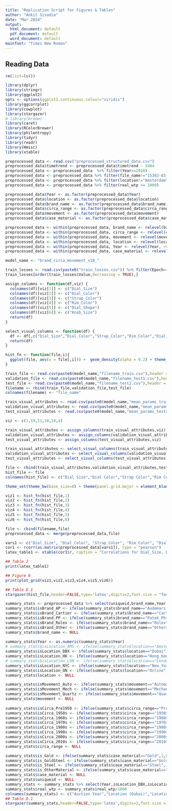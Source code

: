 ```yaml
---
title: "Replication Script for Figures & Tables"
author: "Ankit Sisodia"
date: "Mar 2024"
output:
  html_document: default
  pdf_document: default
  word_document: default
mainfont: "Times New Roman"
---
```


## Reading Data

```r
rm(list=ls())

library(dplyr)
library(stringr)
library(ggplot2)
opts <- options(ggplot2.continuous.colour="viridis")
library(ggcorrplot)
library(cowplot)
library(stargazer)
# library(broom)
library(caret)
library(RColorBrewer)
library(philentropy)
library(tidyr)
library(readr)
library(Hmisc)
library(xtable)

```


```r

preprocessed_data <- read.csv("preprocessed_structured_data.csv")
preprocessed_data$timetrend <- preprocessed_data$timetrend - 3404
preprocessed_data <- preprocessed_data  %>% filter(Year>=2010)
preprocessed_data <- preprocessed_data %>% filter(file_name!="15363-83-0.jpg" & file_name!="16375-114-0.jpg" & file_name!="16375-189-0.jpg" & file_name!="17563-78-0.jpg" & file_name!="17566-118-0.jpg" & file_name!="22642-230-0.jpg" & file_name!="22805-1-0.jpg" & file_name!="22805-3-0.jpg" & file_name!="22805-6-0.jpg" & file_name!="22805-7-0.jpg" & file_name!="22807-139-0.jpg" & file_name!="23102-178-0.jpg" & file_name!="23754-3529-0.jpg" & file_name!="23886-4762-0.jpg" & file_name!="23896-2661-0.jpg" & file_name!="24307-2644-0.jpg" & file_name!="24307-2645-0.jpg" & file_name!="24319-2341-0.jpg" & file_name!="24319-2644-0.jpg" & file_name!="24771-2505-0.jpg" & file_name!="24775-2489-0.jpg" & file_name!="24775-2649-0.jpg" & file_name!="25020-19-0.jpg" & file_name!="25628-2417-0.jpg" & file_name!="25628-2589-0.jpg" & file_name!="25628-2644-0.jpg" & file_name!="26310-2426-0.jpg" & file_name!="27677-2243-0.jpg" & file_name!="27677-2405-0.jpg")
preprocessed_data <- preprocessed_data %>% filter(location!="Amsterdam" & location!="London")
preprocessed_data <- preprocessed_data %>% filter(real_wtp >= 1000)

preprocessed_data$Year <- as.factor(preprocessed_data$Year)
preprocessed_data$location <- as.factor(preprocessed_data$location)
preprocessed_data$brand_name <- as.factor(preprocessed_data$brand_name)
preprocessed_data$circa_range <- as.factor(preprocessed_data$circa_range)
preprocessed_data$movement <- as.factor(preprocessed_data$movement)
preprocessed_data$case_material <- as.factor(preprocessed_data$case_material)

preprocessed_data <- within(preprocessed_data, brand_name <- relevel(brand_name, ref = "Others"))
preprocessed_data <- within(preprocessed_data, circa_range <- relevel(circa_range, ref = "Pre_1950"))
preprocessed_data <- within(preprocessed_data, movement <- relevel(movement, ref = "Quartz"))
preprocessed_data <- within(preprocessed_data, location <- relevel(location, ref = "Online"))
preprocessed_data <- within(preprocessed_data, Year <- relevel(Year, ref = "2010"))
preprocessed_data <- within(preprocessed_data, case_material <- relevel(case_material, ref = "Others"))

```

```r
model_name <- "brand_circa_movement_s10_"
```

```r

train_losses <- read.csv(paste0("train_losses.csv")) %>% filter(Epoch==99 & grepl("kl_loss_training_",Loss))
train_losses[order(train_losses$Value,decreasing = TRUE),]

```


```r

assign_columns <- function(df,viz) {
  colnames(df)[viz[1]] <- c("Dial_Size")
  colnames(df)[viz[2]] <- c("Dial_Color")
  colnames(df)[viz[3]] <- c("Strap_Color")
  colnames(df)[viz[4]] <- c("Rim_Color")
  colnames(df)[viz[5]] <- c("Dial_Shape")
  colnames(df)[viz[6]] <- c("Knob_Size")
  return(df)
}

select_visual_columns <- function(df) {
  df <- df[,c("Dial_Size","Dial_Color","Strap_Color","Rim_Color","Dial_Shape","Knob_Size")]
  return(df)
}

hist_fn <- function(file,i){
  ggplot(file, aes(x = file[,i])) +  geom_density(alpha = 0.2) + theme_bw(base_size=10) + theme(legend.position="none", panel.grid.major = element_blank(), panel.grid.minor = element_blank(),panel.background = element_blank(), axis.line = element_line(colour = "black")) + xlab(colnames(file)[i]) + ylab("Density")
}

```


```r

train_file <- read.csv(paste0(model_name,"filename_train.csv"),header = FALSE)
validation_file <- read.csv(paste0(model_name,"filename_test1.csv"),header = FALSE)
test_file <- read.csv(paste0(model_name,"filename_test2.csv"),header = FALSE)
filename <- rbind(train_file,validation_file,test_file)
colnames(filename) <- "file_name"

train_visual_attributes <- read.csv(paste0(model_name,"mean_params_train.csv"),header=FALSE)
validation_visual_attributes <- read.csv(paste0(model_name,"mean_params_test1.csv"),header=FALSE)
test_visual_attributes <- read.csv(paste0(model_name,"mean_params_test2.csv"),header=FALSE)

viz <- c(1,19,11,10,18,4)

train_visual_attributes <- assign_columns(train_visual_attributes,viz)
validation_visual_attributes <- assign_columns(validation_visual_attributes,viz)
test_visual_attributes <- assign_columns(test_visual_attributes,viz)

train_visual_attributes <- select_visual_columns(train_visual_attributes)
validation_visual_attributes <- select_visual_columns(validation_visual_attributes)
test_visual_attributes <- select_visual_columns(test_visual_attributes)

file <- rbind(train_visual_attributes,validation_visual_attributes,test_visual_attributes)
hist_file <- file
colnames(hist_file) <- c("Dial Size","Dial Color","Strap Color","Rim Color","Dial Shape","Knob Size")

theme_set(theme_bw(base_size=8) + theme(panel.grid.major = element_blank(), panel.grid.minor = element_blank()))

viz1 <- hist_fn(hist_file,1)
viz2 <- hist_fn(hist_file,2)
viz3 <- hist_fn(hist_file,3)
viz4 <- hist_fn(hist_file,4)
viz5 <- hist_fn(hist_file,5)
viz6 <- hist_fn(hist_file,6)

file <- cbind(filename,file)
preprocessed_data <- merge(preprocessed_data,file)

vars1 <- c("Dial_Size", "Dial_Color", "Strap_Color", "Rim_Color", "Dial_Shape", "Knob_Size")
cor1 <- rcorr(as.matrix(preprocessed_data[vars1]), type = "pearson")
latex_table1 <- xtable(cor1$r, caption = "Correlations for Dial_Size, Dial_Color, Strap_Color, Rim_Color, Dial_Shape, and Knob_Size")

## Table 2
print(latex_table1)

## Figure 6
print(plot_grid(viz1,viz2,viz3,viz4,viz5,viz6))

## Table E.1
stargazer(hist_file,header=FALSE,type='latex',digits=2,font.size = "footnotesize",label = "summary_visual", title = "Summary Statistics of Discovered Visual Attributes")

summary_stats <- preprocessed_data %>% select(uniqueid,brand_name,Year,location,real_wtp,circa_range,movement,case_diameter,case_material,timetrend)
summary_stats$isBrand_AP <- ifelse(summary_stats$brand_name=="Audemars_Piguet",1,0)
summary_stats$isBrand_Cartier <- ifelse(summary_stats$brand_name=="Cartier",1,0)
summary_stats$isBrand_PP <- ifelse(summary_stats$brand_name=="Patek_Philippe",1,0)
summary_stats$isBrand_Rolex <- ifelse(summary_stats$brand_name=="Rolex",1,0)
summary_stats$isBrand_Other <- ifelse(summary_stats$brand_name=="Others",1,0)
summary_stats$brand_name <- NULL
  
summary_stats$Year <- as.numeric(summary_stats$Year)
# summary_stats$isLocation_AMS <- ifelse(summary_stats$location=="Amsterdam",1,0)
summary_stats$isLocation_DBX <- ifelse(summary_stats$location=="Dubai",1,0)
summary_stats$isLocation_HK <- ifelse(summary_stats$location=="Hong_Kong",1,0)
# summary_stats$isLocation_LON <- ifelse(summary_stats$location=="London",1,0)
summary_stats$isLocation_NYC <- ifelse(summary_stats$location=="New_York",1,0)
summary_stats$isLocation_ON <- ifelse(summary_stats$location=="Online",1,0)
summary_stats$location <- NULL

summary_stats$isMovement_Auto <- ifelse(summary_stats$movement=="Automatic",1,0)
summary_stats$isMovement_Mech <- ifelse(summary_stats$movement=="Mechanical",1,0)
summary_stats$isMovement_Quartz <- ifelse(summary_stats$movement=="Quartz",1,0)
summary_stats$movement <- NULL  
  
summary_stats$isCirca_Pre1950 <- ifelse(summary_stats$circa_range=="Pre_1950",1,0)
summary_stats$isCirca_1950s <- ifelse(summary_stats$circa_range=="1950s",1,0)
summary_stats$isCirca_1960s <- ifelse(summary_stats$circa_range=="1960s",1,0)
summary_stats$isCirca_1970s <- ifelse(summary_stats$circa_range=="1970s",1,0)
summary_stats$isCirca_1980s <- ifelse(summary_stats$circa_range=="1980s",1,0)
summary_stats$isCirca_1990s <- ifelse(summary_stats$circa_range=="1990s",1,0)
summary_stats$isCirca_2000s <- ifelse(summary_stats$circa_range=="2000s",1,0)
summary_stats$isCirca_2010s <- ifelse(summary_stats$circa_range=="2010s",1,0)
summary_stats$circa_range <- NULL  

summary_stats$is_Gold <- ifelse(summary_stats$case_material=="Gold",1,0)
summary_stats$is_GoldSteel <- ifelse(summary_stats$case_material=="Gold and Steel",1,0)
summary_stats$is_Steel <- ifelse(summary_stats$case_material=="Steel",1,0)
summary_stats$is_OtherMaterial <- ifelse(summary_stats$case_material=="Others",1,0)
summary_stats$case_material <- NULL
summary_stats$uniqueid <- NULL
summary_stats <- summary_stats %>% select(Year,isLocation_DBX,isLocation_HK,isLocation_NYC,isLocation_ON,isBrand_AP,isBrand_Cartier,isBrand_PP,isBrand_Rolex,isBrand_Other,isCirca_Pre1950,isCirca_1950s,isCirca_1960s,isCirca_1970s,isCirca_1980s,isCirca_1990s,isCirca_2000s,isCirca_2010s,isMovement_Auto,isMovement_Mech,isMovement_Quartz,case_diameter,is_Gold,is_GoldSteel,is_Steel,is_OtherMaterial,timetrend,real_wtp)
summary_stats$real_wtp <- summary_stats$real_wtp/1000
colnames(summary_stats) <- c("Auction Year","Location (Dubai)","Location (Hong Kong)","Location (New York City)","Location (Online)","Brand (Audemar's Piguet)","Brand (Cartier)","Brand (Patek Philippe)","Brand (Rolex)","Brand (Others)","Circa (Pre-1950s)","Circa (1950s)","Circa (1960s)","Circa (1970s)","Circa (1980s)","Circa (1990s)","Circa (2000s)","Circa (2010s)","Movement (Automatic)","Movement (Mechanical)","Movement (Quartz)","Watch Dimensions (in mm)","Material (Gold)","Material (Gold and Steel)","Material (Steel)","Material (Others)","Timetrend (in days)","Hammer Price (in $000s)")
## Table D.1
stargazer(summary_stats,header=FALSE,type='latex',digits=2,font.size = "footnotesize",label = "summary_stats", title = "Summary Statistics of Auctioned Watches")

```
